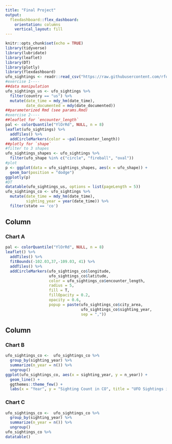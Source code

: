 ```yaml
---
title: "Final Project"
output: 
  flexdashboard::flex_dashboard:
    orientation: columns
    vertical_layout: fill
---
```


```r
knitr::opts_chunk$set(echo = TRUE)
library(tidyverse)
library(lubridate)
library(leaflet)
library(DT)
library(plotly)
library(flexdashboard)
ufo_sightings <- readr::read_csv("https://raw.githubusercontent.com/rfordatascience/tidytuesday/master/data/2019/2019-06-25/ufo_sightings.csv")
#exercise 1----
##data manipulation
ufo_sightings_us <- ufo_sightings %>% 
  filter(country == "us") %>% 
  mutate(date_time = mdy_hm(date_time),
         date_documented = mdy(date_documented))
##parameterized Rmd (see params.Rmd)
#exercise 2----
##leaflet for `encounter_length`
pal <- colorQuantile("YlOrRd", NULL, n = 8)
leaflet(ufo_sightings) %>% 
  addTiles() %>%
  addCircleMarkers(color = ~pal(encounter_length))
##plotly for `shape`
#filter to 3 shapes
ufo_sightings_shapes <- ufo_sightings %>% 
  filter(ufo_shape %in% c("circle", "fireball", "oval"))
#plot
p <- ggplot(data = ufo_sightings_shapes, aes(x = ufo_shape)) +
  geom_bar(position = "dodge")
ggplotly(p)
#DT
datatable(ufo_sightings_us, options = list(pageLength = 5))
ufo_sightings_co <- ufo_sightings %>% 
  mutate(date_time = mdy_hm(date_time),
         sighting_year = year(date_time)) %>% 
  filter(state == 'co')
```

Column {data-width=650}
-----------------------------------------------------------------------

### Chart A

```r
pal <- colorQuantile("YlOrRd", NULL, n = 8)
leaflet() %>% 
  addTiles() %>% 
  fitBounds(-102.03,37,-109.03, 41) %>% 
  addTiles() %>% 
  addCircleMarkers(ufo_sightings_co$longitude, 
                   ufo_sightings_co$latitude, 
                   color = ufo_sightings_co$encounter_length, 
                   radius = 5, 
                   fill = T,
                   fillOpacity = 0.2,
                   opacity = 0.6,
                   popup = paste(ufo_sightings_co$city_area,
                                 ufo_sightings_co$sighting_year, 
                                 sep = ",")) 
```

Column {data-width=350}
-----------------------------------------------------------------------

### Chart B

```r
ufo_sightings_co <-  ufo_sightings_co %>%
  group_by(sighting_year) %>%
  summarize(n_year = n()) %>%
  ungroup()
ggplot(ufo_sightings_co, aes(x = sighting_year, y = n_year)) +
  geom_line() +
  ggthemes::theme_few() +
  labs(x = "Year", y = "Sighting Count in CO", title = "UFO Sightings in CO per Year")
```

### Chart C

```r
ufo_sightings_co <-  ufo_sightings_co %>%
  group_by(sighting_year) %>%
  summarize(n_year = n()) %>%
  ungroup()
ufo_sightings_co %>%
datatable()
```

